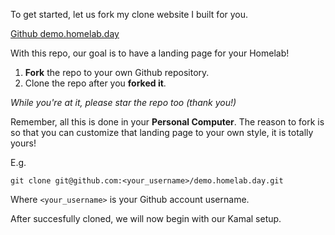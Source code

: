 
To get started, let us fork my clone website I built for you.

[Github demo.homelab.day](https://github.com/Xavier-IV/demo.homelab.day)

With this repo, our goal is to have a landing page for your Homelab!

1. **Fork** the repo to your own Github repository.
2. Clone the repo after you **forked it**.

_While you're at it, please star <Star className="inline fill-yellow-400 text-yellow-400 border-orange-900" /> the repo too (thank you!)_

Remember, all this is done in your **Personal Computer**. The reason to fork is so that you can customize that landing page to your own style, it is totally yours!

E.g.

```
git clone git@github.com:<your_username>/demo.homelab.day.git
```

Where `<your_username>` is your Github account username.

After succesfully cloned, we will now begin with our Kamal setup.

